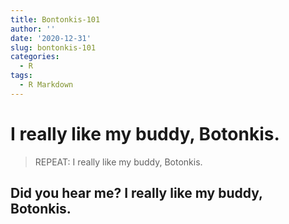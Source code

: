 ```yaml
---
title: Bontonkis-101
author: ''
date: '2020-12-31'
slug: bontonkis-101
categories:
  - R
tags:
  - R Markdown
---
```


# I really like my buddy, Botonkis.

> REPEAT: I really like my buddy, Botonkis.

## Did you hear me? I really like my buddy, Botonkis.